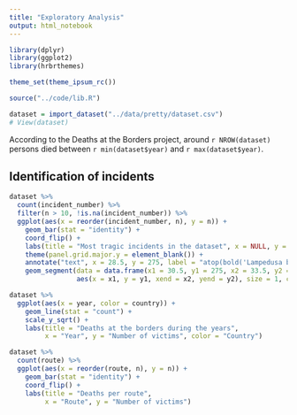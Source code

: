 ```yaml
---
title: "Exploratory Analysis"
output: html_notebook
---
```


```r
library(dplyr)
library(ggplot2)
library(hrbrthemes)

theme_set(theme_ipsum_rc())

source("../code/lib.R")

dataset = import_dataset("../data/pretty/dataset.csv")
# View(dataset)
```

According to the Deaths at the Borders project, around `r NROW(dataset)` persons died between `r min(dataset$year)` and `r max(dataset$year)`.

## Identification of incidents

```r
dataset %>%
  count(incident_number) %>%
  filter(n > 10, !is.na(incident_number)) %>%
  ggplot(aes(x = reorder(incident_number, n), y = n)) +
    geom_bar(stat = "identity") +
    coord_flip() +
    labs(title = "Most tragic incidents in the dataset", x = NULL, y = "Number of victims") +
    theme(panel.grid.major.y = element_blank()) +
    annotate("text", x = 28.5, y = 275, label = "atop(bold('Lampedusa boat tragedy'), 'There was a huge mobilization to find the victims')", parse = T) +
    geom_segment(data = data.frame(x1 = 30.5, y1 = 275, x2 = 33.5, y2 = 275),
                 aes(x = x1, y = y1, xend = x2, yend = y2), size = 1, color = "grey60")
```


```r
dataset %>%
  ggplot(aes(x = year, color = country)) +
    geom_line(stat = "count") +
    scale_y_sqrt() +
    labs(title = "Deaths at the borders during the years",
         x = "Year", y = "Number of victims", color = "Country")
```

```r
dataset %>%
  count(route) %>%
  ggplot(aes(x = reorder(route, n), y = n)) +
    geom_bar(stat = "identity") +
    coord_flip() +
    labs(title = "Deaths per route",
         x = "Route", y = "Number of victims")
```




